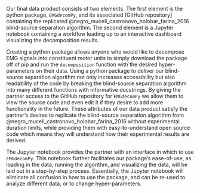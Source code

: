Our final data product consists of two elements. The first element is the python package, `EMGdecomPy`, and its associated [GitHub repository] containing the replicated @negro_muceli_castronovo_holobar_farina_2016 blind-source separation algorithm. The second element is a Jupyter notebook containing a workflow leading up to an interactive dashboard visualizing the decomposition results. 

Creating a python package allows anyone who would like to decompose EMG signals into constituent motor units to simply download the package off of pip and run the `decomposition` function with the desired hyper-parameters on their data. Using a python package to deliver our blind-source separation algorithm not only increases accessibility but also readability of the code by breaking the blind-source separation algorithm into many different functions with informative docstrings. By giving the partner access to the GitHub repository for `EMGdecomPy` we allow them to view the source code and even edit it if they desire to add more functionality in the future. These attributes of our data product satisfy the partner's desires to replicate the blind-source separation algorithm from @negro_muceli_castronovo_holobar_farina_2016 without experimental duration limits, while providing them with easy-to-understand open source code which means they will understand how their experimental results are derived.

The Jupyter notebook provides the partner with an interface in which to use `EMGdecomPy`. This notebook further facilitates our package's ease-of-use, as loading in the data, running the algorithm, and visualizing the data, will be laid out in a step-by-step process. Essentially, the Jupyter notebook will eliminate all confusion in how to use the package, and can be re-used to analyze different data, or to change hyper-parameters.
